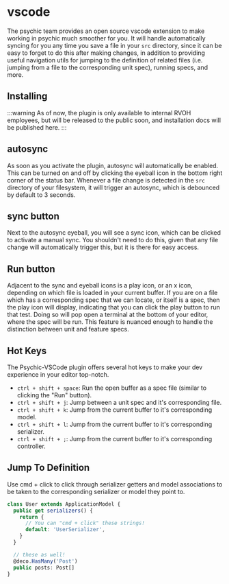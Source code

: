 # vscode

The psychic team provides an open source vscode extension to make working in psychic much smoother for you. It will handle automatically syncing for you any time you save a file in your `src` directory, since it can be easy to forget to do this after making changes, in addition to providing useful navigation utils for jumping to the definition of related files (i.e. jumping from a file to the corresponding unit spec), running specs, and more.

## Installing

:::warning
As of now, the plugin is only available to internal RVOH employees, but will be released to the public soon, and installation docs will be published here.
:::

## autosync

As soon as you activate the plugin, autosync will automatically be enabled. This can be turned on and off by clicking the eyeball icon in the bottom right corner of the status bar. Whenever a file change is detected in the `src` directory of your filesystem, it will trigger an autosync, which is debounced by default to 3 seconds.

## sync button

Next to the autosync eyeball, you will see a sync icon, which can be clicked to activate a manual sync. You shouldn't need to do this, given that any file change will automatically trigger this, but it is there for easy access.

## Run button

Adjacent to the sync and eyeball icons is a play icon, or an x icon, depending on which file is loaded in your current buffer. If you are on a file which has a corresponding spec that we can locate, or itself is a spec, then the play icon will display, indicating that you can click the play button to run that test. Doing so will pop open a terminal at the bottom of your editor, where the spec will be run. This feature is nuanced enough to handle the distinction between unit and feature specs.

## Hot Keys

The Psychic-VSCode plugin offers several hot keys to make your dev experience in your editor top-notch.

* `ctrl + shift + space`: Run the open buffer as a spec file (similar to clicking the "Run" button).
* `ctrl + shift + j`: Jump between a unit spec and it's corresponding file.
* `ctrl + shift + k`: Jump from the current buffer to it's corresponding model.
* `ctrl + shift + l`: Jump from the current buffer to it's corresponding serializer.
* `ctrl + shift + ;`: Jump from the current buffer to it's corresponding controller.

## Jump To Definition

Use cmd + click to click through serializer getters and model associations to be taken to the corresponding serializer or model they point to.

```ts
class User extends ApplicationModel {
  public get serializers() {
    return {
      // You can "cmd + click" these strings!
      default: 'UserSerializer',
    }
  }

  // these as well!
  @deco.HasMany('Post')
  public posts: Post[]
}
```